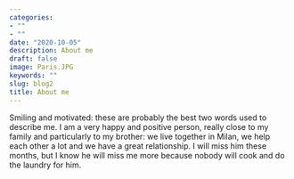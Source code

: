```yaml
---
categories:
- ""
- ""
date: "2020-10-05"
description: About me
draft: false
image: Paris.JPG
keywords: ""
slug: blog2
title: About me
---
```


Smiling and motivated: these are probably the best two words used to describe me. I am a very happy and positive person, really close to my family and particularly to my brother: we live together in Milan, we help each other a lot and we have a great relationship. I will miss him these months, but I know he will miss me more because nobody will cook and do the laundry for him.



